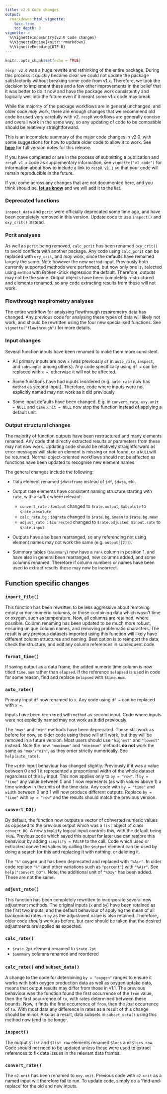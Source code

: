 ```yaml
---
title: v2.0 Code changes
output: 
  rmarkdown::html_vignette:
    toc: true
    toc_depth: 3
vignette: >
  %\VignetteIndexEntry{v2.0 Code changes}
  %\VignetteEngine{knitr::rmarkdown}
  %\VignetteEncoding{UTF-8}
---
```


```r
knitr::opts_chunk$set(echo = TRUE)
```

`respr v2.0` was a huge rewrite and rethinking of the entire package. During this process it quickly became clear we could not update the package satisfactorily without breaking some code from v1.x. Therefore, we took the decision to implement these and a few other improvements in the belief that it was better to do it now and have the package work consistently and logically well into the future even if it meant some v1.x code may break.

While the majority of the package workflows are in general unchanged, and older code *may* work, there are enough changes that we recommend old code be used very carefully with v2. `respR` workflows are generally concise and overall work in the same way, so any updating of code to be compatible should be relatively straightforward. 

This is an incomplete summary of the major code changes in v2.0, with some suggestions for how to update older code to allow it to work.  See [**here**](https://januarharianto.github.io/respR/articles/whatsnew.html) for full version notes for this release. 

If you have completed or are in the process of submitting a publication and `respR v1.x` code as supplementary information, see `vignette("v1_code")` for information about how to include a link to `respR v1.1` so that your code will remain reproducible in the future. 

If you come across any changes that are not documented here, and you think should be, [**let us know**](https://januarharianto.github.io/respR/articles/contact.html) and we will add it to the list. 

### Deprecated functions

`inspect_data` and `pcrit` were officially deprecated some time ago, and have been completely removed in this version. Update code to use `inspect()` and `oxy_crit()` instead.

### Pcrit analyses

As well as `pcrit` being removed, `calc_pcrit` has been renamed `oxy_crit()` to avoid conflicts with another package. Any code using `calc_pcrit` can be replaced with `oxy_crit`, and *may* work, since the defaults have remained largely the same. Note however the new `method` input. Previously both currently supported methods were performed, but now only one is, selected using `method` with Broken-Stick regression the default. Therefore, outputs may not be the same. Output objects have been completely restructured and elements renamed, so any code extracting results from these will not work. 

### Flowthrough respirometry analyses

The entire workflow for analysing flowthrough respirometry data has changed. Any previous code for analysing these types of data will likely not work, and should be rewritten using the four new specialised functions. See `vignette("flowthrough")` for more details.

### Input changes

Several function inputs have been renamed to make them more consistent. 

 - All primary inputs are now `x` (was previously `df` in `auto_rate`, `inspect`, and `subsample` among others). Any code specifically using `df =` can be replaced with `x =`, otherwise it will not be affected.
 
 - Some functions have had inputs reordered (e.g. `auto_rate` now has `method` as second input). Therefore, code where inputs were not explicitly named may not work as it did previously.  
 
 - Some input defaults have been changed. E.g. in `convert_rate`, `oxy.unit = NULL` and `time.unit = NULL` now stop the function instead of applying a default unit.

### Output structural changes

The majority of function outputs have been restructured and many elements renamed. Any code that directly extracted results or parameters from these may not now work. Updating code should be relatively straightforward as error messages will state an element is missing or not found, or a `NULL`will be returned. Normal object-oriented workflows should not be affected as functions have been updated to recognise new element names. 

The general changes include the following: 

- Data element renamed `$dataframe` instead of `$df`, `$data`, etc. 
 
- Output rate elements have consistent naming structure starting with `rate`, with a suffix where relevant:
    - `convert_rate` : `$output` changed to `$rate.output`, `$absolute` to `$rate.absolute`
    - `calc_rate.bg` : `$bgrate` changed to `$rate.bg`, `$mean` to `$rate.bg.mean`
    - `adjust_rate`  : `$corrected` changed to `$rate.adjusted`, `$input.rate` to `$rate.input`


- Outputs have also been rearranged, so any referencing not using element names may not work the same (e.g. `output[[2]]`).

- Summary tables (`$summary`) now have a `rank` column in position 1, and have also in general been rearranged, new columns added, and some columns renamed. Therefore if column numbers or names have been used to extract results these may now be incorrect.

## Function specific changes 

### `import_file()`

This function has been rewritten to be less aggressive about removing empty or non-numeric columns, or those containing data which wasn't time or oxygen, such as temperature. Now, all columns are retained, where possible. Column renaming has been updated to be much more robust, ensuring unique column names, and removing problematic characters. The result is any previous datasets imported using this function will likely have different column structures and naming. Best option is to reimport the data, check the structure, and edit any column references in subsequent code. 

### `format_time()`

If saving output as a data frame, the added numeric time column is now titled `time.num` rather than `elapsed`. If the reference `$elapsed` is used in code for some reason, find and replace `$elapsed` with `$time.num`.

### `auto_rate()`

Primary input `df` now renamed to `x`. Any code using `df =` can be replaced with `x =`.

Inputs have been reordered with `method` as second input. Code where inputs were not explicitly named may not work as it did previously. 

The `"max"` and `"min"` methods have been deprecated. These still work as before for now, so older code using these will still work, but they will be removed in a future version. Most users should use `"highest"` and `"lowest"` instead. Note the new `"maximum"` and `"minimum"` methods **do not** work the same as `"max"/"min"`, as they order strictly numerically. See `help(auto_rate)`.

The `width` input behaviour has changed slightly. Previously if it was a value between 0 and 1 it represented a proportional width of the whole dataset regardless of the `by` input. This now applies only to `by = "row"`. If `by = "time"` any value between 0 and 1 now represents (as with values above 1) a time window in the units of the time data. Any code with `by = "time"` and `width` between 0 and 1 will now produce different outputs. Replace `by = "time"` with `by = "row"`
and the results should match the previous version.

### `convert_DO()`

By default, the function now outputs a vector of converted numeric values as opposed to the previous output which was a `list` object of class `convert_DO`. A new `simplify` logical input controls this, with the default being `TRUE`. Previous code which saved this output for later use can restore this behaviour by adding `simplify = FALSE` to the call. Code which used or extracted converted values by calling the `$output` element can be used by doing a search for this and replacing it with nothing, or deleting it. 

The `"%"` oxygen unit has been deprecated and replaced with `"%Air"`. In older code replace `"%"` (and other variations such as `"percent"`) with `"%Air"`. See `help("convert_DO")`. Note, the additional unit of `"%Oxy"` has been added. These are not the same. 

### `adjust_rate()`

This function has been completely rewritten to incorporate several new adjustment methods. The original inputs (`x` and `by`) have been retained as the first two inputs, and the default behaviour of applying the mean of all background rates in `by` as the adjustment value is also retained. Therefore, older code *should* work as before, but care should be taken that the desired adjustments are applied as expected.

### `calc_rate()`

- `$rate_2pt` element renamed to `$rate.2pt` 
- `$summary` columns renamed and reordered

### `calc_rate()` and `subset_data()`

A change to the code for determining `by = "oxygen"` ranges to ensure it works with both oxygen production data as well as oxygen uptake data, means that output results may differ from those in v1.1. The previous behaviour was the function found the first occurrence of the `from` value, then the first occurrence of `to`, with rates determined between these bounds. Now, it finds the first occurrence of `from`, then the *last* occurrence of `to`. With most data any difference in rates as a result of this change should be minor. Also as a result, data subsets in `subset_data()` using this method now tend to be longer. 

### `inspect()`

The output `$list` and `$list_raw` elements renamed `$locs` and `$locs_raw`. Code should not need to be updated unless these were used to extract references to fix data issues in the relevant data frames.

### `convert_rate()`
The `o2.unit` has been renamed to `oxy.unit`. Previous code with `o2.unit` as a named input will therefore fail to run. To update code, simply do a 'find-and-replace' for the old and new inputs. 
